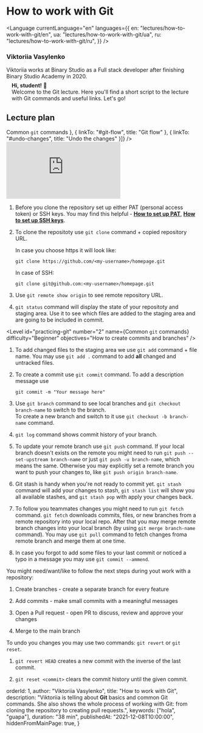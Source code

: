 
<div>
  <h1>
    <strong>How to work with Git</strong>
  </h1>
</div>

<Language
  currentLanguage="en"
  languages={{
    en: "lectures/how-to-work-with-git/en",
    ua: "lectures/how-to-work-with-git/ua",
    ru: "lectures/how-to-work-with-git/ru",
  }}
/>

<div>
  <div class="author">
      <div class="avatar-wrapper">
        <object class="avatar-object" role="img" data={viktoriiaVasylenko2021Avatar} aria-label="Viktoriia Vasylenko"></object>
      </div>
      <div class="profile">
        <h3 class="name">Viktoriia Vasylenko</h3>
        <p class="about">
          Viktoriia works at Binary Studio as a Full stack developer after finishing Binary Studio Academy in 2020.
        </p>
      </div>
    </div>
  <div class="bubble" style="margin: -0.5em 1em 1em;">
    <strong>Hi, student!</strong> 👋<br />Welcome to the Git lecture. Here you'll find a short script to the lecture with Git commands and useful links. Let's go!
  </div>
</div>

<div id="table-of-contents" class="table-of-contents" style="margin-top: 2em;">
  <h2><strong>Lecture plan</strong></h2>
  <TimelineOfContents timeline={[{
    linkTo: "#setting-up-the-repository",
    title: "Setting up the repository"
  }, {
    linkTo: "#practicing-git",
    title: <span>Common <code>git</code> commands</span>
  }, {
    linkTo: "#git-flow",
    title: "Git flow"
  },  {
    linkTo: "#undo-changes",
    title: "Undo the changes"
  }]} />
</div>

<VideoWrapper duration="33m 31s">
  <iframe src="https://www.youtube.com/embed/czNvX0xdFZA" frameborder="0" allow="accelerometer; autoplay; clipboard-write; encrypted-media; gyroscope; picture-in-picture" allowfullscreen></iframe>
</VideoWrapper>

<Level id="setting-up-the-repository" number="1" name="Setting up the repository" difficulty="Beginner" objectives="How to create and clone the repo" />

1. Before you clone the repository set up either PAT (personal access token) or SSH keys. 
   You may find this helpful - 
   <a href="https://docs.github.com/en/authentication/keeping-your-account-and-data-secure/creating-a-personal-access-token"><strong>How to set up PAT</strong></a>, 
   <a href="https://docs.github.com/en/authentication/connecting-to-github-with-ssh"><strong>How to set up SSH keys</strong></a>.  

2. To clone the repositoty use `git clone` command + copied repository URL.  

   In case you choose https it will look like:  
   ```
   git clone https://github.com/<my-username>/homepage.git
   ``` 
   In case of SSH: 
   ```
   git clone git@github.com:<my-username>/homepage.git
   ``` 

3. Use `git remote show origin` to see remote repository URL.

4. `git status` command will display the state of your repositoty and staging area. 
   Use it to see which files are added to the staging area and are going to be included in commit.


<Level id="practicing-git" number="2" name={<span>Common <code>git</code> commands</span>} difficulty="Beginner" objectives="How to create commits and branches"  />

1. To add changed files to the staging area we use `git add` command + file name. 
   You may use `git add .` command to add <strong>all</strong> changed and untracked files.  

2. To create a commit use `git commit` command. To add a description message use 
   ```
   git commit -m "Your message here"
   ```  

3. Use `git branch` command to see local branches and `git checkout branch-name` to switch to the branch.  
   To create a new branch and switch to it use `git checkout -b branch-name` command.  

4. `git log` command shows commit history of your branch.  

5. To update your remote branch use `git push` command. 
   If your local branch doesn't exists on the remote you might need to run `git push --set-upstream branch-name` 
   or just `git push -u branch-name`, which means the same. Otherwise you may explicitly set 
   a remote branch you want to push your changes to, like `git push origin branch-name`.  

6. Git stash is handy when you're not ready to commit yet. `git stash` command will add your changes 
   to stash, `git stash list` will show you all available stashes, and `git stash pop` with apply 
   your changes back.  

7. To follow you teammates changes you might need to run `git fetch` command. `git fetch` downloads 
   commits, files, or new branches from a remote repository into your local repo. After that you may 
   merge remote branch changes into your local branch (by using `git merge branch-name` command). 
   You may use `git pull` command to fetch changes froma  remote branch and merge them at one time.  

8. In case you forgot to add some files to your last commit or noticed a typo in a message you may use `git commit --ammend`. 
 
<Level id="git-flow" number="3" name="Git flow" difficulty="Intermediate" objectives="How to create pull requests" />

You might need/want/like to follow the next steps during yout work with a repository:  

1. Create branches - create a separate branch for every feature  

2. Add commits - make small commits with a meaningful messages  

3. Open a Pull request - open PR to discuss, review and approve your changes  

4. Merge to the main branch  


<Level id="undo-changes" number="4" name="Undo the changes" difficulty="Hard" objectives="How to revert or reset commits" />

To undo you changes you may use two commands: `git revert` or `git reset`.

1. `git revert HEAD` creates a new commit with the inverse of the last commit.

2. `git reset <commit>` clears the commit history until the given commit.


  orderId: 1,
  author: "Viktoriia Vasylenko",
  title: "How to work with Git",
  description: "Viktoriia is telling about <strong>Git</strong> basics and common Git commands. She also shows the whole process of working with Git: from cloning the repository to creating pull requests.",
  keywords: ["hola", "guapa"],
  duration: "38 min",
  publishedAt: "2021-12-08T10:00:00",
  hiddenFromMainPage: true,
}

